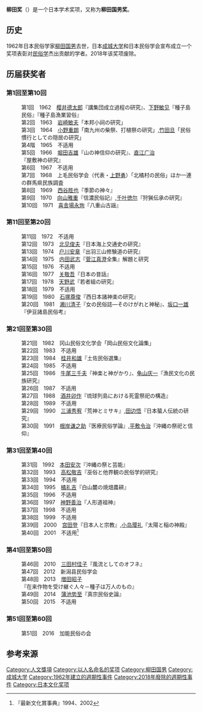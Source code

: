 '''柳田奖'''（{{lang-ja|柳田賞}}）是一个日本学术奖项，又称为'''柳田国男奖'''。

==历史==
1962年日本民俗学家[[柳田国男|柳田国男]]去世，日本[[成城大学|成城大学]]和日本民俗学会宣布成立一个奖项表彰对[[民俗学|民俗学]]杰出贡献的学者。2018年该奖项废除。

==历届获奖者==
===第1回至第10回===
:第1回　1962　[[樱井德太郎|樱井德太郎]]『講集団成立過程の研究』、[[下野敏见|下野敏见]]『種子島民俗』『種子島漁業習俗』
:第2回　1963　[[岩崎敏夫|岩崎敏夫]]「本邦小祠の研究」
:第3回　1964　[[小野重朗|小野重朗]]「南九州の柴祭、打植祭の研究」,[[竹田旦|竹田旦]]「民俗慣行としての隠居の研究」
:第4階　1965　不适用
:第5回　1966　[[堀田吉雄|堀田吉雄]]『山の神信仰の研究』、[[直江广治|直江广治]]『屋敷神の研究』
:第6回　1967　不适用
:第7回　1968　上毛民俗学会（代表・[[上野勇|上野勇]]）「北橘村の民俗」ほか一連の群馬県民族調査
:第8回　1969　[[西谷胜也|西谷胜也]]『季節の神々』
:第9回　1970　[[向山雅重|向山雅重]]『信濃民俗記』,[[千叶徳尔|千叶徳尔]]『狩猟伝承の研究』
:第10回　1971　[[喜舎場永珣|喜舎場永珣]]『八重山古謡』

===第11回至第20回===
:第11回　1972　不适用
:第12回　1973　[[北见俊夫|北见俊夫]]『日本海上交通史の研究』
:第13回　1974　[[户川安章|户川安章]]『出羽三山修験道の研究』
:第14回　1975　[[内田武志|内田武志]]『[[菅江真澄|菅江真澄]]全集』解題と研究
:第15回　1976　不适用
:第16回　1977　[[关敬吾|关敬吾]]『日本の昔話』
:第17回　1978　[[天野武|天野武]]『若者組の研究』
:第18回　1979　不适用
:第19回　1980　[[石塚尊俊|石塚尊俊]]『西日本諸神楽の研究』
:第20回　1981　[[濑川清子|濑川清子]]『女の民俗誌―そのけがれと神秘』、[[坂口一雄|坂口一雄]]『伊豆諸島民俗考』

===第21回至第30回===
:第21回　1982　冈山民俗文化学会「岡山民俗文化論集」
:第22回　1983　不适用
:第23回　1984　[[桂井和雄|桂井和雄]]『土佐民俗選集』
:第24回　1985　不适用
:第25回　1986　[[牛尾三千夫|牛尾三千夫]]『神楽と神がかり』、[[龟山庆一|龟山庆一]]『漁民文化の民族研究』
:第26回　1987　不适用
:第27回　1988　[[酒井卯作|酒井卯作]]『琉球列島における死霊祭祀の構造』
:第28回　1989　不适用
:第29回　1990　[[三浦秀宥|三浦秀宥]]『荒神とミサキ』,[[田边悟|田边悟]]『日本蜑人伝統の研究』
:第30回　1991　[[根岸谦之助|根岸谦之助]]『医療民俗学論』,[[平敷令治|平敷令治]]『沖縄の祭祀と信仰』

===第31回至第40回===
:第31回　1992　[[本田安次|本田安次]]『沖縄の祭と芸能』
:第32回　1993　[[高松敬吉|高松敬吉]]『巫俗と他界観の民俗学的研究』
:第33回　1994　不适用
:第34回　1995　[[橘礼吉|橘礼吉]]『白山麓の焼畑農耕』
:第35回　1996　不适用
:第36回　1997　[[神野善治|神野善治]]『人形道祖神』
:第37回　1998　不适用
:第38回　1999　不适用
:第39回　2000　[[宫田登|宫田登]]『日本人と宗教』,[[小岛璎礼|小岛璎礼]]『太陽と稲の神殿』
:第40回　2001　不适用<ref>『最新文化賞事典』1994、2002</ref>

===第41回至第50回===
:第46回　2010　[[三田村佳子|三田村佳子]]『風流としてのオフネ』
:第47回　2012　新潟县民俗学会
:第48回　2013　[[増田昭子|増田昭子]]『在来作物を受け継ぐ人々－種子は万人のもの』
:第49回　2014　[[蒲池势至|蒲池势至]]『真宗民俗史論』
:第50回　2015　不适用

===第51回至第60回===
:第51回　2016　加能民俗の会

==参考来源==
{{Reflist}}

[[Category:人文獎項|Category:人文獎項]]
[[Category:以人名命名的奖项|Category:以人名命名的奖项]]
[[Category:柳田国男|Category:柳田国男]]
[[Category:成城大学|Category:成城大学]]
[[Category:1962年建立的週期性事件|Category:1962年建立的週期性事件]]
[[Category:2018年廢除的週期性事件|Category:2018年廢除的週期性事件]]
[[Category:日本文化奖项|Category:日本文化奖项]]